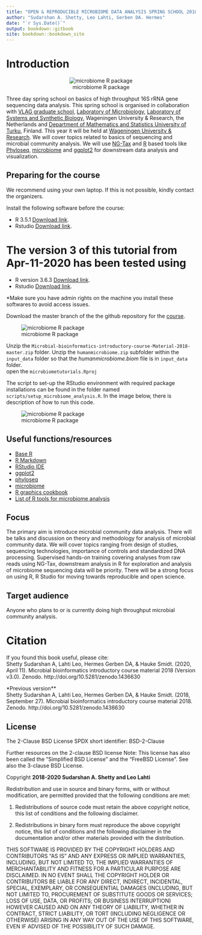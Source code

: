 ---
title: "OPEN & REPRODUCIBLE MICROBIOME DATA ANALYSIS SPRING SCHOOL 2018 v3.0 (Updated 11-Apr-2020)"
author: "Sudarshan A. Shetty, Leo Lahti, Gerben DA. Hermes"
date: "`r Sys.Date()`"
output: bookdown::gitbook
site: bookdown::bookdown_site
---

# Introduction  

<center>![ microbiome R package](images/logos.png)</center>  

Three day spring school on basics of high throughput 16S rRNA gene sequencing data analysis. This spring school is organised in collaboration with [VLAG graduate school](https://www.vlaggraduateschool.nl/en.htm), [Laboratory of Microbiology](https://www.wur.nl/en/Expertise-Services/Chair-groups/Agrotechnology-and-Food-Sciences/Laboratory-of-Microbiology.htm), [Laboratory of Systems and Synthetic Biology](https://www.wur.nl/en/Expertise-Services/Chair-groups/Agrotechnology-and-Food-Sciences/Laboratory-of-Systems-and-Synthetic-Biology.htm), Wageningen University & Research, the Netherlands and [Department of Mathematics and Statistics University of Turku](https://www.utu.fi/en/units/sci/units/math/Pages/home.aspx), Finland. This year it will be held at [Wageningen University & Research](https://www.wur.nl/en.htm). We will cover topics related to basics of sequencing and microbial community analysis. We will use [NG-Tax]( https://f1000research.com/articles/5-1791/v1) and [R](https://www.r-project.org/) based tools like [Phyloseq](http://journals.plos.org/plosone/article?id=10.1371/journal.pone.0061217), [microbiome](http://microbiome.github.io/microbiome/) and [ggplot2](http://ggplot2.org/) for downstream data analysis and visualization.   


## Preparing for the course

We recommend using your own laptop. If this is not possible, kindly contact the organizers.

Install the following software before the course:

* R 3.5.1 [Download link](https://cran.r-project.org/bin/windows/base/old/3.5.1/).    
* Rstudio [Download link](https://www.rstudio.com/products/rstudio/download/).  

# The version 3 of this tutorial from Apr-11-2020 has been tested using
* R version 3.6.3 [Download link](https://cran.r-project.org/bin/windows/base/old/3.5.1/).    
* Rstudio [Download link](https://www.rstudio.com/products/rstudio/download/).

*Make sure you have admin rights on the machine you install these softwares to avoid access issues.  

Download the master branch of the the github repository for the [course](https://github.com/mibwurrepo/Microbial-bioinformatics-introductory-course-Material-2018).  

![ microbiome R package](images/Gihub_repo_step1.png)</center>  

Unzip the `Microbial-bioinformatics-introductory-course-Material-2018-master.zip` folder. Unzip the `humanmicrobiome.zip` subfolder within the `input_data` folder so that the *humanmicrobiome.biom* file is in `input_data` folder.  
open the `microbiometutorials.Rproj`  

The script to set-up the RStudio environment with required package installations can be found in the folder named `scripts/setup_microbiome_analysis.R`. In the image below, there is description of how to run this code.    

![ microbiome R package](images/RStudio_IDE.png)</center>  


## Useful functions/resources     

* [Base R](https://www.rstudio.com/wp-content/uploads/2016/10/r-cheat-sheet-3.pdf)  
* [R Markdown](https://www.rstudio.com/wp-content/uploads/2016/03/rmarkdown-cheatsheet-2.0.pdf)  
* [RStudio IDE](https://www.rstudio.com/wp-content/uploads/2016/01/rstudio-IDE-cheatsheet.pdf)  
* [ggplot2](https://www.rstudio.com/wp-content/uploads/2016/11/ggplot2-cheatsheet-2.1.pdf)  
* [phyloseq](http://journals.plos.org/plosone/article?id=10.1371/journal.pone.0061217)  
* [microbiome](http://microbiome.github.io/microbiome/)  
* [R graphics cookbook](http://www.cookbook-r.com/Graphs/)  
* [List of R tools for microbiome analysis](https://microsud.github.io/Tools-Microbiome-Analysis/)  

## Focus    
The primary aim is introduce microbial community data analysis. There will be talks and discussion on theory and methodology for analysis of microbial community data. We will cover topics ranging from design of studies, sequencing technologies, importance of controls and standardized DNA processing. Supervised hands-on training covering analyses from raw reads using NG-Tax, downstream analysis in R for exploration and analysis of microbiome sequencing data will be priority. There will be a strong focus on using R, R Studio for moving towards reproducible and open science.   

## Target audience  
Anyone who plans to or is currently doing high throughput microbial community analysis.  


# Citation  
If you found this book useful, please cite:  
Shetty Sudarshan A, Lahti Leo, Hermes Gerben DA, & Hauke Smidt. (2020, April 11). Microbial bioinformatics introductory course material 2018 (Version v3.0). Zenodo. http://doi.org/10.5281/zenodo.1436630

*Previous version**  
Shetty Sudarshan A, Lahti Leo, Hermes Gerben DA, & Hauke Smidt. (2018, September 27). Microbial bioinformatics introductory course material 2018. Zenodo. http://doi.org/10.5281/zenodo.1436630





## License  

The 2-Clause BSD License
SPDX short identifier: BSD-2-Clause

Further resources on the 2-clause BSD license
Note: This license has also been called the "Simplified BSD License" and the "FreeBSD License". See also the 3-clause BSD License.

Copyright **2018-2020 Sudarshan A. Shetty and Leo Lahti**  

Redistribution and use in source and binary forms, with or without modification, are permitted provided that the following conditions are met:  

1. Redistributions of source code must retain the above copyright notice, this list of conditions and the following disclaimer.  

2. Redistributions in binary form must reproduce the above copyright notice, this list of conditions and the following disclaimer in the documentation and/or other materials provided with the distribution.  

THIS SOFTWARE IS PROVIDED BY THE COPYRIGHT HOLDERS AND CONTRIBUTORS "AS IS" AND ANY EXPRESS OR IMPLIED WARRANTIES, INCLUDING, BUT NOT LIMITED TO, THE IMPLIED WARRANTIES OF MERCHANTABILITY AND FITNESS FOR A PARTICULAR PURPOSE ARE DISCLAIMED. IN NO EVENT SHALL THE COPYRIGHT HOLDER OR CONTRIBUTORS BE LIABLE FOR ANY DIRECT, INDIRECT, INCIDENTAL, SPECIAL, EXEMPLARY, OR CONSEQUENTIAL DAMAGES (INCLUDING, BUT NOT LIMITED TO, PROCUREMENT OF SUBSTITUTE GOODS OR SERVICES; LOSS OF USE, DATA, OR PROFITS; OR BUSINESS INTERRUPTION) HOWEVER CAUSED AND ON ANY THEORY OF LIABILITY, WHETHER IN CONTRACT, STRICT LIABILITY, OR TORT (INCLUDING NEGLIGENCE OR OTHERWISE) ARISING IN ANY WAY OUT OF THE USE OF THIS SOFTWARE, EVEN IF ADVISED OF THE POSSIBILITY OF SUCH DAMAGE.  
